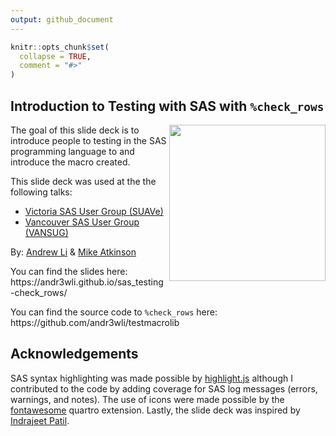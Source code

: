 ```yaml
---
output: github_document
---
```


<!-- README.md is generated from README.Rmd. Please edit that file -->

```r
knitr::opts_chunk$set(
  collapse = TRUE,
  comment = "#>"
)
```

## Introduction to Testing with SAS with `%check_rows`

<!-- badges: start -->
<!-- badges: end -->

<img src="media/intro_meme.jpg" align="right" width="250" />

The goal of this slide deck is to introduce people to testing in the SAS programming language to and introduce the macro created. 


This slide deck was used at the the following talks:

* [Victoria SAS User Group (SUAVe)](https://www.sas.com/en_ca/user-groups/bc-user-groups.html)
* [Vancouver SAS User Group (VANSUG)](https://www.sas.com/en_ca/user-groups/bc-user-groups.html)

By: [Andrew Li](https://www.andrewcli.com/) & [Mike Atkinson]()

You can find the slides here: https://andr3wli.github.io/sas_testing-check_rows/

You can find the source code to `%check_rows` here: https://github.com/andr3wli/testmacrolib

## Acknowledgements

SAS syntax highlighting was made possible by [highlight.js](https://highlightjs.org/) although I contributed to the code by adding coverage for SAS log messages (errors, warnings, and notes). The use of icons were made possible by the [fontawesome](https://github.com/quarto-ext/fontawesome) quartro extension. Lastly, the slide deck was inspired by [Indrajeet Patil](https://sites.google.com/site/indrajeetspatilmorality/home).